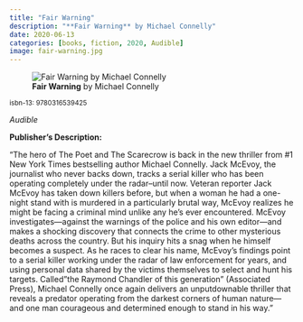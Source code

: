 ```yaml
---
title: "Fair Warning"
description: "**Fair Warning** by Michael Connelly"
date: 2020-06-13
categories: [books, fiction, 2020, Audible]
image: fair-warning.jpg
---
```

![**Fair Warning** by Michael Connelly](fair-warning.jpg){fig-align="left"}

<sup>isbn-13: 9780316539425</sup>

*Audible*

**Publisher's Description:**

"The hero of The Poet and The Scarecrow is back in the new thriller from #1
New York Times bestselling author Michael Connelly. Jack McEvoy, the
journalist who never backs down, tracks a serial killer who has been
operating completely under the radar--until now. Veteran reporter Jack
McEvoy has taken down killers before, but when a woman he had a one-night
stand with is murdered in a particularly brutal way, McEvoy realizes he
might be facing a criminal mind unlike any he's ever encountered. McEvoy
investigates---against the warnings of the police and his own editor---and
makes a shocking discovery that connects the crime to other mysterious
deaths across the country. But his inquiry hits a snag when he himself
becomes a suspect. As he races to clear his name, McEvoy's findings point
to a serial killer working under the radar of law enforcement for years,
and using personal data shared by the victims themselves to select and hunt
his targets. Called "the Raymond Chandler of this generation" (Associated
Press), Michael Connelly once again delivers an unputdownable thriller that
reveals a predator operating from the darkest corners of human nature---and
one man courageous and determined enough to stand in his way."